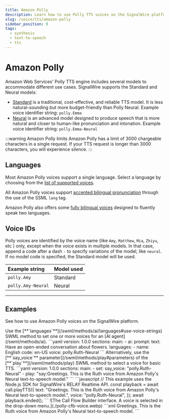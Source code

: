 ```yaml
---
title: Amazon Polly
description: Learn how to use Polly TTS voices on the SignalWire platform.
slug: /voice/tts/amazon-polly
sidebar_position: 9
tags:
  - synthesis
  - text-to-speech
  - tts
---
```


# Amazon Polly

Amazon Web Services' Polly TTS engine includes several models to accommodate different use cases.
SignalWire supports the Standard and Neural models:

- [Standard](https://docs.aws.amazon.com/polly/latest/dg/standard-voices.html)
is a traditional, cost-effective, and reliable TTS model.
It is less natural-sounding but more budget-friendly than Polly Neural. Example voice identifier string: `polly.Emma`
- [Neural](https://docs.aws.amazon.com/polly/latest/dg/neural-voices.html)
is an advanced model designed to produce speech that is more natural and closer to human-like pronunciation and intonation. Example voice identifier string: `polly.Emma-Neural`

:::warning Amazon Polly limits
Amazon Polly has a limit of 3000 chargeable characters in a single request.
If your TTS request is longer than 3000 characters, you will experience silence.
:::

## Languages

Most Amazon Polly voices support a single language.
Select a language by choosing from the [list of supported voices](https://docs.aws.amazon.com/polly/latest/dg/available-voices.html).

All Amazon Polly voices support [accented bilingual pronunciation](https://docs.aws.amazon.com/polly/latest/dg/bilingual-voices.html#accented-bilingual)
through the use of the SSML `lang` tag.

Amazon Polly also offers some [fully bilingual voices](https://docs.aws.amazon.com/polly/latest/dg/bilingual-voices.html#true-bilingual)
designed to fluently speak two languages.

## Voice IDs

Polly voices are identified by the voice name (like `Amy`, `Matthew`, `Mia`, `Zhiyu`, etc ) only,
except when the voice exists in multiple models. 
In that case, append a code after a dash `-` to specify variations of the model, like `neural`.
If no model code is specified, the Standard model will be used.

| Example string         | Model used |
| :--------------------- | :--------- |
| `polly.Amy`            | Standard   |
| `polly.Amy-Neural`     | Neural     |

---

## Examples

See how to use Amazon Polly voices on the SignalWire platform.

<Tabs>
<TabItem value="swml" label="SWML">
Use the
[**`languages`**](/swml/methods/ai/languages#use-voice-strings)
SWML method to set one or more voices for an [AI agent](/swml/methods/ai).
```yaml
version: 1.0.0
sections:
  main:
  - ai:
      prompt:
        text: Have an open-ended conversation about flowers.
      languages:
        - name: English
          code: en-US
          voice: polly.Ruth-Neural
```
Alternatively, use the [**`say_voice`** parameter](/swml/methods/play#parameters) 
of the [**`play`**](/swml/methods/play)
SWML method to select a voice for basic TTS.
```yaml
version: 1.0.0
sections:
  main:
  - set:
      say_voice: "polly.Ruth-Neural"
  - play: "say:Greetings. This is the Ruth voice from Amazon Polly's Neural text-to-speech model."
```
</TabItem>
<TabItem value="relay" label="RELAY Realtime SDK">
```javascript
// This example uses the Node.js SDK for SignalWire's RELAY Realtime API.
const playback = await call.playTTS({ 
    text: "Greetings. This is the Ruth voice from Amazon Polly's Neural text-to-speech model.",
    voice: "polly.Ruth-Neural",
});
await playback.ended();
```
</TabItem>
<TabItem value="cfb" label="Call Flow Builder">
![The Call Flow Builder interface. A voice is selected in the drop-down menu.](./polly-cfb-voice.webp)
</TabItem>
<TabItem value="cxml" label="cXML">
```xml
<?xml version="1.0" encoding="UTF-8"?>
<Response>
<Say voice="polly.Ruth-Neural">
    Greetings. This is the Ruth voice from Amazon Polly's Neural text-to-speech model.
</Say>
</Response>
```
</TabItem>
</Tabs>
